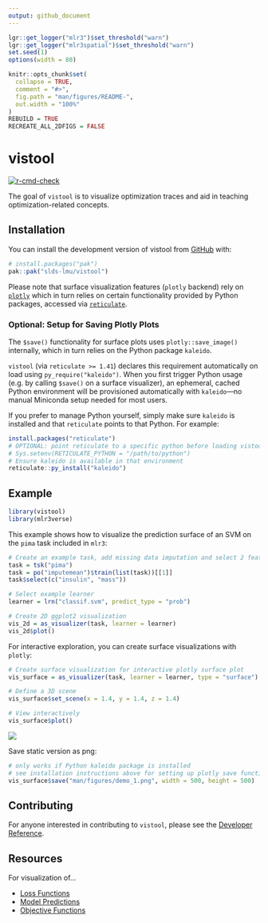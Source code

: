 ```yaml
---
output: github_document
---
```


<!-- README.md is generated from README.Rmd. Please edit this file -->

```r
lgr::get_logger("mlr3")$set_threshold("warn")
lgr::get_logger("mlr3spatial")$set_threshold("warn")
set.seed(1)
options(width = 80)

knitr::opts_chunk$set(
  collapse = TRUE,
  comment = "#>",
  fig.path = "man/figures/README-",
  out.width = "100%"
)
REBUILD = TRUE
RECREATE_ALL_2DFIGS = FALSE
```

# vistool

<!-- badges: start -->
[![r-cmd-check](https://github.com/slds-lmu/vistool/actions/workflows/r-cmd-check.yaml/badge.svg)](https://github.com/slds-lmu/vistool/actions/workflows/r-cmd-check.yaml)
<!-- badges: end -->

The goal of `vistool` is to visualize optimization traces and aid in teaching optimization-related concepts. 

## Installation

You can install the development version of vistool from [GitHub](https://github.com/) with:

``` r
# install.packages("pak")
pak::pak("slds-lmu/vistool")
```

Please note that surface visualization features (`plotly` backend) rely on [`plotly`](https://plotly.com/r/) which in turn relies on certain functionality provided by Python packages, accessed via [`reticulate`](https://rstudio.github.io/reticulate/).  

### Optional: Setup for Saving Plotly Plots
The `$save()` functionality for surface plots uses `plotly::save_image()` internally, which in turn relies on the Python package `kaleido`.

`vistool` (via `reticulate >= 1.41`) declares this requirement automatically on load using `py_require("kaleido")`. When you first trigger Python usage (e.g. by calling `$save()` on a surface visualizer), an ephemeral, cached Python environment will be provisioned automatically with `kaleido`—no manual Miniconda setup needed for most users.

If you prefer to manage Python yourself, simply make sure `kaleido` is installed and that `reticulate` points to that Python. For example:

```r
install.packages("reticulate")
# OPTIONAL: point reticulate to a specific python before loading vistool
# Sys.setenv(RETICULATE_PYTHON = "/path/to/python")
# Ensure kaleido is available in that environment
reticulate::py_install("kaleido")
```

## Example

```r
library(vistool)
library(mlr3verse)
```


This example shows how to visualize the prediction surface of an SVM on the `pima` task included in `mlr3`:

```r
# Create an example task, add missing data imputation and select 2 features
task = tsk("pima")
task = po("imputemean")$train(list(task))[[1]]
task$select(c("insulin", "mass"))

# Select example learner
learner = lrn("classif.svm", predict_type = "prob")

# Create 2D ggplot2 visualization
vis_2d = as_visualizer(task, learner = learner)
vis_2d$plot()
```

For interactive exploration, you can create surface visualizations with `plotly`:

```r
# Create surface visualization for interactive plotly surface plot
vis_surface = as_visualizer(task, learner = learner, type = "surface")

# Define a 3D scene
vis_surface$set_scene(x = 1.4, y = 1.4, z = 1.4)

# View interactively
vis_surface$plot()
```

![](man/figures/demo_1.png)

Save static version as png:

```r
# only works if Python kaleido package is installed
# see installation instructions above for setting up plotly save functionality
vis_surface$save("man/figures/demo_1.png", width = 500, height = 500)
```

## Contributing

For anyone interested in contributing to `vistool`, please see the [Developer Reference](DEVELOPMENT.md).

## Resources 

For visualization of...

* [Loss Functions](https://slds-lmu.github.io/vistool/articles/loss_functions.html)
* [Model Predictions](https://slds-lmu.github.io/vistool/articles/model.html)
* [Objective Functions](https://slds-lmu.github.io/vistool/articles/objective.html)
